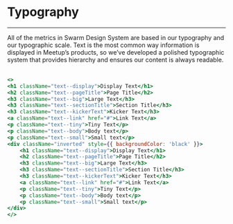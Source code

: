 # Typography
---
All of the metrics in Swarm Design System are based in our typography and our typographic scale. 
Text is the most common way information is displayed in Meetup’s products, so we’ve developed 
a polished typographic system that provides hierarchy and ensures our content is always readable.
<br />
<br />

```.jsx
<>
<h1 className="text--display">Display Text</h1>
<h2 className="text--pageTitle">Page Title</h2>
<h3 className="text--big">Large Text</h3>
<h3 className="text--sectionTitle">Section Title</h3>
<h3 className="text--kickerText">Kicker Text</h3>
<a className="text--link" href="#">Link Text</a>
<p className="text--tiny">Tiny Text</p>
<p className="text--body">Body text</p>
<p className="text--small">Small text</p>
<div className="inverted" style={{ backgroundColor: 'black' }}>
    <h1 className="text--display">Display Text</h1>
    <h2 className="text--pageTitle">Page Title</h2>
    <h3 className="text--big">Large Text</h3>
    <h3 className="text--sectionTitle">Section Title</h3>
    <h3 className="text--kickerText">Kicker Text</h3>
    <a className="text--link" href="#">Link Text</a>
    <p className="text--tiny">Tiny Text</p>
    <p className="text--body">Body text</p>
    <p className="text--small">Small text</p>
</div>
</>
```